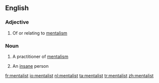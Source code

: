 ==English==

===Adjective===
{{en-adj}}

# Of or relating to [[mentalism]]

===Noun===
{{en-noun}}

# A practitioner of [[mentalism]]
# {{context|slang|lang=en}} An [[insane]] person

[[fr:mentalist]]
[[io:mentalist]]
[[nl:mentalist]]
[[ta:mentalist]]
[[tr:mentalist]]
[[zh:mentalist]]